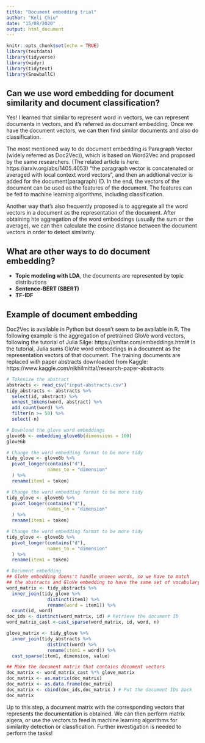 ```yaml
---
title: "Document embedding trial"
author: "Keli Chiu"
date: "15/08/2020"
output: html_document
---
```

  
```r
knitr::opts_chunk$set(echo = TRUE)
library(textdata)
library(tidyverse)
library(widyr)
library(tidytext)
library(SnowballC)
```

## Can we use word embedding for document similarity and document classification?

Yes! I learned that similar to represent word in vectors, we can represent documents in vectors, and it's referred as document embedding. Once we have the document vectors, we can then find similar documents and also do classification.

The most mentioned way to do document embedding is Paragraph Vector (widely referred as Doc2Vec)), which is based on Word2Vec and proposed by the same researchers. (The related article is here: https://arxiv.org/abs/1405.4053) "the paragraph vector is concatenated or averaged with local context word vectors", and then an addtional vector is added for the document(paragraph) ID. In the end, the vectors of the document can be used as the features of the document. The features can be fed to machine learning algorithms, including classification. 

Another way that's also frequently proposed is to aggregate all the word vectors in a document as the representation of the document. After obtaining hte aggregation of the word embeddings (usually the sum or the average), we can then calculate the cosine distance between the document vectors in order to detect similarity. 

## What are other ways to do document embedding?

- **Topic modeling with LDA**, the documents are represented by topic distributions
- **Sentence-BERT (SBERT)**
- **TF-IDF**
  
## Example of document embedding 
  
Doc2Vec is available in Python but doesn't seem to be available in R. The following example is the aggregation of pretrained GloVe word vectors, following the tutorial of Julia Silge: https://smltar.com/embeddings.html# In the tutorial, Julia sums GloVe word embeddings in a document as the representation vectors of that document. The training documents are replaced with paper abstracts downloaded from Kaggle: https://www.kaggle.com/nikhilmittal/research-paper-abstracts

```r
# Tokenize the abstract
abstracts <- read_csv("input-abstracts.csv")
tidy_abstracts <- abstracts %>%
  select(id, abstract) %>%
  unnest_tokens(word, abstract) %>%
  add_count(word) %>%
  filter(n >= 50) %>%
  select(-n)
```

```r
# Download the glove word embeddings
glove6b <- embedding_glove6b(dimensions = 100)
glove6b
```

```r
# Change the word embedding format to be more tidy
tidy_glove <- glove6b %>%
  pivot_longer(contains("d"),
               names_to = "dimension"
  ) %>%
  rename(item1 = token)
```

```r
# Change the word embedding format to be more tidy
tidy_glove <- glove6b %>%
  pivot_longer(contains("d"),
               names_to = "dimension"
  ) %>%
  rename(item1 = token)
```

```r
# Change the word embedding format to be more tidy
tidy_glove <- glove6b %>%
  pivot_longer(contains("d"),
               names_to = "dimension"
  ) %>%
  rename(item1 = token)
```

```r
# Document embedding
## GloVe embedding doens't handle unseen words, so we have to match 
## the abstracts and GloVe embedding to have the same set of vocabulary
word_matrix <- tidy_abstracts %>%
  inner_join(tidy_glove %>%
               distinct(item1) %>%
               rename(word = item1)) %>%
  count(id, word)
doc_ids <- distinct(word_matrix, id) # Retrieve the document ID
word_matrix_cast <-cast_sparse(word_matrix, id, word, n)

glove_matrix <- tidy_glove %>%
  inner_join(tidy_abstracts %>%
               distinct(word) %>%
               rename(item1 = word)) %>%
  cast_sparse(item1, dimension, value)

## Make the document matrix that contains document vectors
doc_matrix <- word_matrix_cast %*% glove_matrix
doc_matrix <- as.matrix(doc_matrix)
doc_matrix <- as.data.frame(doc_matrix)
doc_matrix <- cbind(doc_ids,doc_matrix ) # Put the document IDs back
doc_matrix
```

Up to this step, a document matrix with the corresponding vectors that represents the documentation is obtained. We can then perform matrix algera, or use the vectors to feed in machine learning algorithms for similarity detection or classfication. Further investigation is needed to perform the tasks!
